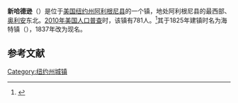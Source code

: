 {{Infobox settlement
|official_name            = 新哈德逊
|settlement_type          = 镇
|nickname                 = 
|motto                    =

<!-- Images -->
|image_skyline            = 
|imagesize                = 
|image_caption            = 
|image_flag               = 
|image_seal               =

<!-- Maps -->
|pushpin_map              = New York
|pushpin_label            = 新哈德逊
|pushpin_label_position   = <!-- the position of the pushpin label: left, right, top, bottom, none -->
|pushpin_map_caption      =
|pushpin_mapsize          =
|image_map                = 
|mapsize                  = 
|map_caption              = 
|image_map1               = 
|mapsize1                 = 
|map_caption1             =

<!-- Location -->
|coordinates_display      = inline,title
|coordinates_region       = US-NY
|subdivision_type         = [[国家|国家]]
|subdivision_name         = [[美国|美国]]
|subdivision_type1        = [[美国行政区划|州]]
|subdivision_name1        = [[纽约州|纽约州]]
|subdivision_type2        = [[纽约州行政区划|县]]
|subdivision_name2        = [[阿利根尼县_(纽约州)|阿利根尼县]]
|government_footnotes     = 
|government_type          = 
|established_title        = 
|established_date         =

<!-- Area -->
|unit_pref                = Imperial
|area_footnotes           = 
|area_magnitude           = 
|area_total_km2           = 94.1
|area_land_km2            = 93.7
|area_water_km2           = 0.3
|area_total_sq_mi         = 
|area_land_sq_mi          = 
|area_water_sq_mi         = 

<!-- Population -->
|population_as_of         = [[2010年美国人口普查|2010]]
|population_footnotes     = 
|population_total         = 781
|population_density_km2   = 8.3
|population_density_sq_mi =

<!-- General information -->
|timezone                 = [[美国东部时间|美国东部时间]]
|utc_offset               = -5
|timezone_DST             = EDT
|utc_offset_DST           = -4
|elevation_footnotes      = 
|elevation_m              = 608
|elevation_ft             = 1995
|latd = 42 |latm = 18 |lats = 42 |latNS = N
|longd = 78 |longm = 14 |longs = 28 |longEW = W

<!-- Area/postal codes & others -->
|postal_code_type         = 
|postal_code              = 
|area_code                = 
|website                  = 
|footnotes                = 
}}
'''新哈德逊'''（{{lang-en|New Hudson}}）是位于[[美国|美国]][[纽约州|纽约州]][[阿利根尼县_(纽约州)|阿利根尼县]]的一个镇，地处阿利根尼县的最西部、[[奥利安|奥利安]]东北。[[2010年美国人口普查|2010年美国人口普查]]时，该镇有781人。<ref name>{{cite web|url=http://factfinder2.census.gov|publisher=[[United_States_Census_Bureau|United States Census Bureau]]|title=American FactFinder|accessdate=2020-10-11|archive-date=2013-09-11|archive-url=https://web.archive.org/web/20130911234518/http://factfinder2.census.gov/|dead-url=no}}</ref>其于1825年建镇时名为海特镇（{{lang|en|Haight}}），1837年改为现名。

== 参考文献 ==
{{reflist}}

{{NY-stub}}
[[Category:纽约州城镇|Category:纽约州城镇]]